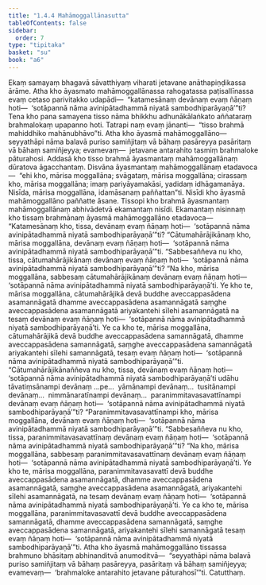 ```yaml
---
title: "1.4.4 Mahāmoggallānasutta"
tableOfContents: false
sidebar:
  order: 7
type: "tipitaka"
basket: "su"
book: "a6"
---
```



<DynamicBreadcrumb />

<Division number="34" book="a6" bookNo="16" page="291">

<Paragraph number="229" book="a6">
Ekaṃ samayaṃ bhagavā sāvatthiyaṃ viharati jetavane anāthapiṇḍikassa ārāme. Atha kho āyasmato mahāmoggallānassa rahogatassa paṭisallīnassa evaṃ cetaso parivitakko udapādi—  “katamesānaṃ devānaṃ evaṃ ñāṇaṃ hoti—  ‘sotāpannā nāma avinipātadhammā niyatā sambodhiparāyaṇā’”ti? Tena kho pana samayena tisso nāma bhikkhu adhunākālaṅkato aññataraṃ brahmalokaṃ upapanno hoti. Tatrapi naṃ evaṃ jānanti—  “tisso brahmā mahiddhiko mahānubhāvo”ti.
</Paragraph>

<Paragraph number="230" book="a6">
Atha kho āyasmā mahāmoggallāno—  seyyathāpi nāma balavā puriso samiñjitaṃ vā bāhaṃ pasāreyya pasāritaṃ vā bāhaṃ samiñjeyya; evamevaṃ—  jetavane antarahito tasmiṃ brahmaloke pāturahosi. Addasā kho tisso brahmā āyasmantaṃ mahāmoggallānaṃ dūratova āgacchantaṃ. Disvāna āyasmantaṃ mahāmoggallānaṃ etadavoca—  “ehi kho, mārisa moggallāna; svāgataṃ, mārisa moggallāna; cirassaṃ kho, mārisa moggallāna; imaṃ pariyāyamakāsi, yadidaṃ idhāgamanāya. Nisīda, mārisa moggallāna, idamāsanaṃ paññattan”ti. Nisīdi kho āyasmā mahāmoggallāno paññatte āsane. Tissopi kho brahmā āyasmantaṃ mahāmoggallānaṃ abhivādetvā ekamantaṃ nisīdi. Ekamantaṃ nisinnaṃ kho tissaṃ brahmānaṃ āyasmā mahāmoggallāno etadavoca—
</Paragraph>

<Paragraph number="231" book="a6">
“Katamesānaṃ kho, tissa, devānaṃ evaṃ ñāṇaṃ hoti—  ‘sotāpannā nāma avinipātadhammā niyatā sambodhiparāyaṇā’”ti? “Cātumahārājikānaṃ kho, mārisa moggallāna, devānaṃ evaṃ ñāṇaṃ hoti—  ‘sotāpannā nāma avinipātadhammā niyatā sambodhiparāyaṇā’”ti.
</Paragraph>

<Paragraph number="232" book="a6">
“Sabbesaññeva nu kho, tissa, cātumahārājikānaṃ devānaṃ evaṃ ñāṇaṃ hoti—  ‘sotāpannā nāma avinipātadhammā niyatā sambodhiparāyaṇā’”ti? “Na kho, mārisa moggallāna, sabbesaṃ cātumahārājikānaṃ devānaṃ evaṃ ñāṇaṃ hoti—  ‘sotāpannā nāma avinipātadhammā niyatā sambodhiparāyaṇā’ti. Ye kho te, mārisa moggallāna, cātumahārājikā devā buddhe aveccappasādena asamannāgatā dhamme aveccappasādena asamannāgatā saṃghe aveccappasādena asamannāgatā ariyakantehi sīlehi asamannāgatā na tesaṃ devānaṃ evaṃ ñāṇaṃ hoti—  ‘sotāpannā nāma avinipātadhammā niyatā sambodhiparāyaṇā’ti. Ye ca kho te, mārisa moggallāna, cātumahārājikā devā buddhe aveccappasādena samannāgatā, dhamme aveccappasādena samannāgatā, saṃghe aveccappasādena samannāgatā ariyakantehi sīlehi samannāgatā, tesaṃ evaṃ ñāṇaṃ hoti—  ‘sotāpannā nāma avinipātadhammā niyatā sambodhiparāyaṇā’”ti.
</Paragraph>

<Paragraph number="233" book="a6">
“Cātumahārājikānaññeva nu kho, tissa, devānaṃ evaṃ ñāṇaṃ hoti—  ‘sotāpannā nāma avinipātadhammā niyatā sambodhiparāyaṇā’ti udāhu tāvatiṃsānampi devānaṃ …pe…  yāmānampi devānaṃ…  tusitānampi devānaṃ…  nimmānaratīnampi devānaṃ…  paranimmitavasavattīnampi devānaṃ evaṃ ñāṇaṃ hoti—  ‘sotāpannā nāma avinipātadhammā niyatā sambodhiparāyaṇā’”ti? “Paranimmitavasavattīnampi kho, mārisa moggallāna, devānaṃ evaṃ ñāṇaṃ hoti—  ‘sotāpannā nāma avinipātadhammā niyatā sambodhiparāyaṇā’”ti.
</Paragraph>

<Paragraph number="234" book="a6">
“Sabbesaññeva nu kho, tissa, paranimmitavasavattīnaṃ devānaṃ evaṃ ñāṇaṃ hoti—  ‘sotāpannā nāma avinipātadhammā niyatā sambodhiparāyaṇā’”ti? “Na kho, mārisa moggallāna, sabbesaṃ paranimmitavasavattīnaṃ devānaṃ evaṃ ñāṇaṃ hoti—  ‘sotāpannā nāma avinipātadhammā niyatā sambodhiparāyaṇā’ti. Ye kho te, mārisa moggallāna, paranimmitavasavattī devā buddhe aveccappasādena asamannāgatā, dhamme aveccappasādena asamannāgatā, saṃghe aveccappasādena asamannāgatā, ariyakantehi sīlehi asamannāgatā, na tesaṃ devānaṃ evaṃ ñāṇaṃ hoti—  ‘sotāpannā nāma avinipātadhammā niyatā sambodhiparāyaṇā’ti. Ye ca kho te, mārisa moggallāna, paranimmitavasavattī devā buddhe aveccappasādena samannāgatā, dhamme aveccappasādena samannāgatā, saṃghe aveccappasādena samannāgatā, ariyakantehi sīlehi samannāgatā tesaṃ evaṃ ñāṇaṃ hoti—  ‘sotāpannā nāma avinipātadhammā niyatā sambodhiparāyaṇā’”ti.
</Paragraph>

<Paragraph number="235" book="a6">
Atha kho āyasmā mahāmoggallāno tissassa brahmuno bhāsitaṃ abhinanditvā anumoditvā—  “seyyathāpi nāma balavā puriso samiñjitaṃ vā bāhaṃ pasāreyya, pasāritaṃ vā bāhaṃ samiñjeyya; evamevaṃ—  ‘brahmaloke antarahito jetavane pāturahosī’”ti.

</Paragraph>
</Division>

<Paragraph number="236" type="center" book="a6">
Catutthaṃ.
</Paragraph>